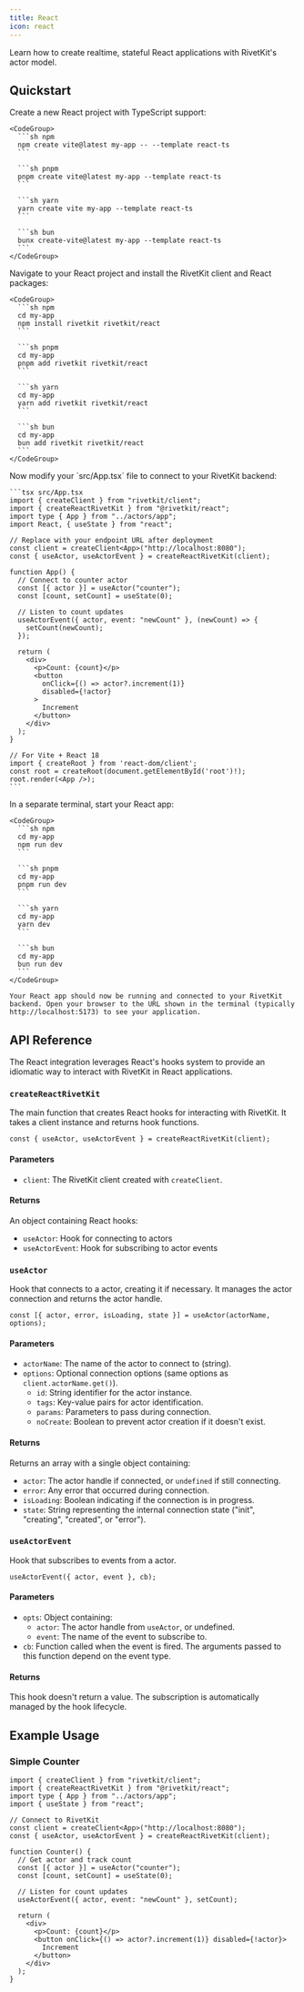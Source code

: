```yaml
---
title: React
icon: react
---
```



Learn how to create realtime, stateful React applications with RivetKit's actor model.

<MvpWarning />

## Quickstart

<Steps>
  <Step title="Create a new React project">
    Create a new React project with TypeScript support:
    
    <CodeGroup>
      ```sh npm
      npm create vite@latest my-app -- --template react-ts
      ```
      
      ```sh pnpm
      pnpm create vite@latest my-app --template react-ts
      ```
      
      ```sh yarn
      yarn create vite my-app --template react-ts
      ```
      
      ```sh bun
      bunx create-vite@latest my-app --template react-ts
      ```
    </CodeGroup>
  </Step>

  <Step title="Install RivetKit packages">
    Navigate to your React project and install the RivetKit client and React packages:
    
    <CodeGroup>
      ```sh npm
      cd my-app
      npm install rivetkit rivetkit/react
      ```
      
      ```sh pnpm
      cd my-app
      pnpm add rivetkit rivetkit/react
      ```
      
      ```sh yarn
      cd my-app
      yarn add rivetkit rivetkit/react
      ```
      
      ```sh bun
      cd my-app
      bun add rivetkit rivetkit/react
      ```
    </CodeGroup>
  </Step>

  <StepDefineActor />

  <Step title="Build your React frontend">
    Now modify your `src/App.tsx` file to connect to your RivetKit backend:
      
    ```tsx src/App.tsx
    import { createClient } from "rivetkit/client";
    import { createReactRivetKit } from "@rivetkit/react";
    import type { App } from "../actors/app";
    import React, { useState } from "react";

    // Replace with your endpoint URL after deployment
    const client = createClient<App>("http://localhost:8080");
    const { useActor, useActorEvent } = createReactRivetKit(client);

    function App() {
      // Connect to counter actor
      const [{ actor }] = useActor("counter");
      const [count, setCount] = useState(0);
      
      // Listen to count updates
      useActorEvent({ actor, event: "newCount" }, (newCount) => {
        setCount(newCount);
      });

      return (
        <div>
          <p>Count: {count}</p>
          <button 
            onClick={() => actor?.increment(1)}
            disabled={!actor}
          >
            Increment
          </button>
        </div>
      );
    }

    // For Vite + React 18
    import { createRoot } from 'react-dom/client';
    const root = createRoot(document.getElementById('root')!);
    root.render(<App />);
    ```
  </Step>

  <StepRunStudio />

  <Step title="Start your React app">
    In a separate terminal, start your React app:
    
    <CodeGroup>
      ```sh npm
      cd my-app
      npm run dev
      ```
      
      ```sh pnpm
      cd my-app
      pnpm run dev
      ```
      
      ```sh yarn
      cd my-app
      yarn dev
      ```
      
      ```sh bun
      cd my-app
      bun run dev
      ```
    </CodeGroup>
    
    Your React app should now be running and connected to your RivetKit backend. Open your browser to the URL shown in the terminal (typically http://localhost:5173) to see your application.
  </Step>
  <StepDeploy />
</Steps>

## API Reference

The React integration leverages React's hooks system to provide an idiomatic way to interact with RivetKit in React applications.

### `createReactRivetKit`

The main function that creates React hooks for interacting with RivetKit. It takes a client instance and returns hook functions.

```tsx
const { useActor, useActorEvent } = createReactRivetKit(client);
```

#### Parameters

- `client`: The RivetKit client created with `createClient`.

#### Returns

An object containing React hooks:
- `useActor`: Hook for connecting to actors
- `useActorEvent`: Hook for subscribing to actor events

### `useActor`

Hook that connects to a actor, creating it if necessary. It manages the actor connection and returns the actor handle.

```tsx
const [{ actor, error, isLoading, state }] = useActor(actorName, options);
```

#### Parameters

- `actorName`: The name of the actor to connect to (string).
- `options`: Optional connection options (same options as `client.actorName.get()`).
  - `id`: String identifier for the actor instance.
  - `tags`: Key-value pairs for actor identification.
  - `params`: Parameters to pass during connection.
  - `noCreate`: Boolean to prevent actor creation if it doesn't exist.

#### Returns

Returns an array with a single object containing:
- `actor`: The actor handle if connected, or `undefined` if still connecting.
- `error`: Any error that occurred during connection.
- `isLoading`: Boolean indicating if the connection is in progress.
- `state`: String representing the internal connection state ("init", "creating", "created", or "error").

### `useActorEvent`

Hook that subscribes to events from a actor.

```tsx
useActorEvent({ actor, event }, cb);
```

#### Parameters

- `opts`: Object containing:
  - `actor`: The actor handle from `useActor`, or undefined.
  - `event`: The name of the event to subscribe to.
- `cb`: Function called when the event is fired. The arguments passed to this function depend on the event type.

#### Returns

This hook doesn't return a value. The subscription is automatically managed by the hook lifecycle.

## Example Usage

### Simple Counter

```tsx
import { createClient } from "rivetkit/client";
import { createReactRivetKit } from "@rivetkit/react";
import type { App } from "../actors/app";
import { useState } from "react";

// Connect to RivetKit
const client = createClient<App>("http://localhost:8080");
const { useActor, useActorEvent } = createReactRivetKit(client);

function Counter() {
  // Get actor and track count
  const [{ actor }] = useActor("counter");
  const [count, setCount] = useState(0);
  
  // Listen for count updates
  useActorEvent({ actor, event: "newCount" }, setCount);
  
  return (
    <div>
      <p>Count: {count}</p>
      <button onClick={() => actor?.increment(1)} disabled={!actor}>
        Increment
      </button>
    </div>
  );
}
```

<SetupNextSteps />
